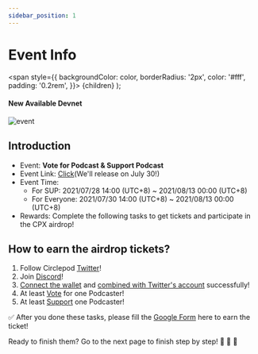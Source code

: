 ```yaml
---
sidebar_position: 1
---
```


# Event Info

  <span
    style={{
      backgroundColor: color,
      borderRadius: '2px',
      color: '#fff',
      padding: '0.2rem',
    }}>
    {children}
  </span>
);

#### New Available <Highlight color="#25c2a0">Devnet</Highlight>

![event](/img/FB.png)

## Introduction
- Event: **Vote for Podcast & Support Podcast**
- Event Link: [Click](/)(We'll release on July 30!)
- Event Time: 
  - For SUP: 2021/07/28 14:00 (UTC+8) ~ 2021/08/13 00:00 (UTC+8)
  - For Everyone: 2021/07/30 14:00 (UTC+8) ~ 2021/08/13 00:00 (UTC+8)
- Rewards: Complete the following tasks to get tickets and participate in the CPX airdrop!

## How to earn the airdrop tickets?

1. Follow Circlepod [Twitter](https://twitter.com/CirclepodP)!
2. Join [Discord](https://discord.gg/D2pNA2e6Dw)!
3. [Connect the wallet](/docs/wallet/connect-wallet) and [combined with Twitter's account](/docs/wallet/connect-twitter) successfully!
4. At least [Vote](/docs/governance/vote) for one Podcaster!
5. At least [Support](/docs/channel/intro) one Podcaster!

✅ After you done these tasks, please fill the [Google Form](https://forms.gle/8SnGyo4TtuBKGbYC6) here to earn the ticket!

Ready to finish them? Go to the next page to finish step by step! 🚀 🚀 🚀